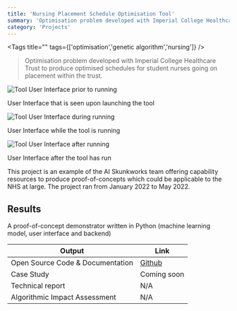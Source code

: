 ```yaml
---
title: 'Nursing Placement Schedule Optimisation Tool'
summary: 'Optimisation problem developed with Imperial College Healthcare Trust to produce optimised schedules for student nurses going on placement within the trust.'
category: 'Projects'
---
```


<Tags title="" tags={['optimisation','genetic algorithm','nursing']} />

> Optimisation problem developed with Imperial College Healthcare Trust to produce optimised schedules for student nurses going on placement within the trust.

![Tool User Interface prior to running](images/ui-before-running.png)

User Interface that is seen upon launching the tool

![Tool User Interface during running](images/ui-while-running.png)

User Interface while the tool is running

![Tool User Interface after running](images/ui-after-running.png)

User Interface after the tool has run

This project is an example of the AI Skunkworks team offering capability resources to produce proof-of-concepts which could be applicable to the NHS at large. The project ran from January 2022 to May 2022.

## Results

A proof-of-concept demonstrator written in Python (machine learning model, user interface and backend)

Output|Link
---|---
Open Source Code & Documentation|[Github](https://github.com/nhsx/skunkworks-nursing-placement-schedule-optimisation)
Case Study|Coming soon
Technical report|N/A
Algorithmic Impact Assessment|N/A
